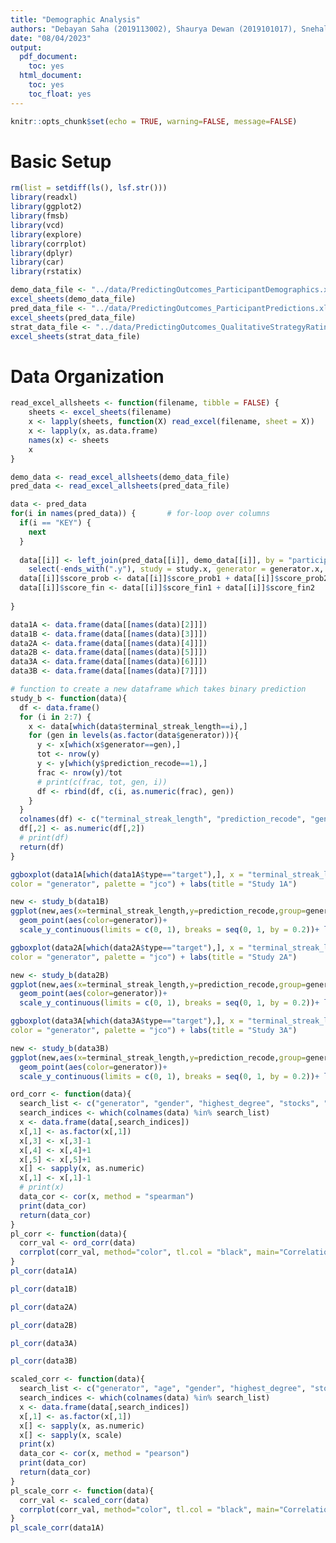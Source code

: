```yaml
---
title: "Demographic Analysis"
authors: "Debayan Saha (2019113002), Shaurya Dewan (2019101017), Snehal Kumar (2019101003)"
date: "08/04/2023"
output:
  pdf_document:
    toc: yes
  html_document:
    toc: yes
    toc_float: yes
---
```


```r
knitr::opts_chunk$set(echo = TRUE, warning=FALSE, message=FALSE)
```

# Basic Setup
```r

rm(list = setdiff(ls(), lsf.str()))
library(readxl)
library(ggplot2)
library(fmsb)
library(vcd)
library(explore)
library(corrplot)
library(dplyr)
library(car)
library(rstatix)

demo_data_file <- "../data/PredictingOutcomes_ParticipantDemographics.xlsx"
excel_sheets(demo_data_file)
pred_data_file <- "../data/PredictingOutcomes_ParticipantPredictions.xlsx"
excel_sheets(pred_data_file)
strat_data_file <- "../data/PredictingOutcomes_QualitativeStrategyRatings.xlsx"
excel_sheets(strat_data_file)

```

# Data Organization
```r

read_excel_allsheets <- function(filename, tibble = FALSE) {
    sheets <- excel_sheets(filename)
    x <- lapply(sheets, function(X) read_excel(filename, sheet = X))
    x <- lapply(x, as.data.frame)
    names(x) <- sheets
    x
}

demo_data <- read_excel_allsheets(demo_data_file)
pred_data <- read_excel_allsheets(pred_data_file)

data <- pred_data
for(i in names(pred_data)) {       # for-loop over columns
  if(i == "KEY") {
    next
  }
    
  data[[i]] <- left_join(pred_data[[i]], demo_data[[i]], by = "participant_id") %>% 
    select(-ends_with(".y"), study = study.x, generator = generator.x, rate = rate.x) 
  data[[i]]$score_prob <- data[[i]]$score_prob1 + data[[i]]$score_prob2 + data[[i]]$score_prob3
  data[[i]]$score_fin <- data[[i]]$score_fin1 + data[[i]]$score_fin2
  
}
```

```r
data1A <- data.frame(data[[names(data)[2]]])
data1B <- data.frame(data[[names(data)[3]]])
data2A <- data.frame(data[[names(data)[4]]])
data2B <- data.frame(data[[names(data)[5]]])
data3A <- data.frame(data[[names(data)[6]]])
data3B <- data.frame(data[[names(data)[7]]])
```
```r
# function to create a new dataframe which takes binary prediction
study_b <- function(data){  
  df <- data.frame()
  for (i in 2:7) {
    x <- data[which(data$terminal_streak_length==i),]
    for (gen in levels(as.factor(data$generator))){
      y <- x[which(x$generator==gen),]
      tot <- nrow(y)
      y <- y[which(y$prediction_recode==1),]
      frac <- nrow(y)/tot
      # print(c(frac, tot, gen, i))
      df <- rbind(df, c(i, as.numeric(frac), gen))
    }
  }
  colnames(df) <- c("terminal_streak_length", "prediction_recode", "generator")
  df[,2] <- as.numeric(df[,2])
  # print(df)
  return(df)
}
```

```r
ggboxplot(data1A[which(data1A$type=="target"),], x = "terminal_streak_length", y = "prediction_recode",
color = "generator", palette = "jco") + labs(title = "Study 1A")
```
```r
new <- study_b(data1B)
ggplot(new,aes(x=terminal_streak_length,y=prediction_recode,group=generator))+
  geom_point(aes(color=generator))+
  scale_y_continuous(limits = c(0, 1), breaks = seq(0, 1, by = 0.2))+ labs(title = "Study 1B")
```
```r
ggboxplot(data2A[which(data2A$type=="target"),], x = "terminal_streak_length", y = "prediction_recode",
color = "generator", palette = "jco") + labs(title = "Study 2A")
```
```r
new <- study_b(data2B)
ggplot(new,aes(x=terminal_streak_length,y=prediction_recode,group=generator))+
  geom_point(aes(color=generator))+
  scale_y_continuous(limits = c(0, 1), breaks = seq(0, 1, by = 0.2))+ labs(title = "Study 2B")
```

```r
ggboxplot(data3A[which(data3A$type=="target"),], x = "terminal_streak_length", y = "prediction_recode",
color = "generator", palette = "jco") + labs(title = "Study 3A")
```
```r
new <- study_b(data3B)
ggplot(new,aes(x=terminal_streak_length,y=prediction_recode,group=generator))+
  geom_point(aes(color=generator))+
  scale_y_continuous(limits = c(0, 1), breaks = seq(0, 1, by = 0.2))+ labs(title = "Study 3B")
```
```r
ord_corr <- function(data){
  search_list <- c("generator", "gender", "highest_degree", "stocks", "gambling", "score_prob", "score_fin")
  search_indices <- which(colnames(data) %in% search_list)
  x <- data.frame(data[,search_indices])
  x[,1] <- as.factor(x[,1])
  x[,3] <- x[,3]-1
  x[,4] <- x[,4]+1
  x[,5] <- x[,5]+1
  x[] <- sapply(x, as.numeric)
  x[,1] <- x[,1]-1
  # print(x)
  data_cor <- cor(x, method = "spearman")
  print(data_cor)
  return(data_cor)
}
pl_corr <- function(data){
  corr_val <- ord_corr(data)
  corrplot(corr_val, method="color", tl.col = "black", main="Correlation", mar=c(0,0,1,0))
}
pl_corr(data1A)
```
```r
pl_corr(data1B)
```


```r
pl_corr(data2A)
```


```r
pl_corr(data2B)
```


```r
pl_corr(data3A)
```


```r
pl_corr(data3B)
```

```r
scaled_corr <- function(data){
  search_list <- c("generator", "age", "gender", "highest_degree", "stocks", "gambling", "score_prob", "score_fin")
  search_indices <- which(colnames(data) %in% search_list)
  x <- data.frame(data[,search_indices])
  x[,1] <- as.factor(x[,1])
  x[] <- sapply(x, as.numeric)
  x[] <- sapply(x, scale)
  print(x)
  data_cor <- cor(x, method = "pearson")
  print(data_cor)
  return(data_cor)
}
pl_scale_corr <- function(data){
  corr_val <- scaled_corr(data)
  corrplot(corr_val, method="color", tl.col = "black", main="Correlation", mar=c(0,0,1,0))
}
pl_scale_corr(data1A)
```
```r

```

